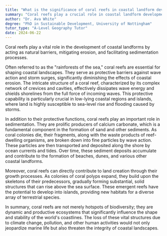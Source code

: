```yaml
---
title: "What is the significance of coral reefs in coastal landform development?"
summary: "Coral reefs play a crucial role in coastal landform development by providing natural barriers, reducing erosion and promoting sedimentation."
author: "Dr. Ava White"
degree: "PhD in Sustainable Development, University of Nottingham"
tutor_type: "A-Level Geography Tutor"
date: 2024-06-22
---
```


Coral reefs play a vital role in the development of coastal landforms by acting as natural barriers, mitigating erosion, and facilitating sedimentation processes.

Often referred to as the "rainforests of the sea," coral reefs are essential for shaping coastal landscapes. They serve as protective barriers against wave action and storm surges, significantly diminishing the effects of coastal erosion. The intricate structure of a coral reef, characterized by its complex network of crevices and cavities, effectively dissipates wave energy and shields shorelines from the full force of incoming waves. This protective capability is particularly crucial in low-lying coastal regions and islands, where land is highly susceptible to sea-level rise and flooding caused by storms.

In addition to their protective functions, coral reefs play an important role in sedimentation. They are prolific producers of calcium carbonate, which is a fundamental component in the formation of sand and other sediments. As coral colonies die, their fragments, along with the waste products of reef-dwelling organisms, are broken down into fine particles by wave action. These particles are then transported and deposited along the shore by ocean currents and tides. Over time, these sediment deposits accumulate and contribute to the formation of beaches, dunes, and various other coastal landforms.

Moreover, coral reefs can directly contribute to land creation through their growth processes. As colonies of coral polyps expand, they build upon the skeletons of their predecessors, gradually forming substantial, solid structures that can rise above the sea surface. These emergent reefs have the potential to develop into islands, providing new habitats for a diverse array of terrestrial species.

In summary, coral reefs are not merely hotspots of biodiversity; they are dynamic and productive ecosystems that significantly influence the shape and stability of the world's coastlines. The loss of these vital structures due to climate change, pollution, and other human activities would not only jeopardize marine life but also threaten the integrity of coastal landscapes.
    